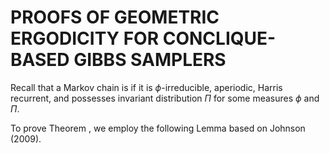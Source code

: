 # PROOFS OF GEOMETRIC ERGODICITY FOR CONCLIQUE-BASED GIBBS SAMPLERS {#appendix-ergodicity}

\begin{lemma}
\label{lemma:invariant}
Assuming that the full conditionals for the MRF model specify a valid joint distribution, all three conclique-based Gibbs samplers (CGS, RQGS, and RSGS) yield the joint distribution $\Pi(\cdot)$ of $(Y(\boldsymbol s_1), \dots, Y(\boldsymbol s_n))$ as the invariant distribution.
\end{lemma}

\begin{proof}
Let $\boldsymbol y = (\boldsymbol y_1, \dots, \boldsymbol y_Q)$ and  $\boldsymbol x = (\boldsymbol x_1, \dots, \boldsymbol x_Q)$ with $\boldsymbol x_i, \boldsymbol y_i$ denoting potential values for the variables in conclique $i=1, \dots, Q$, with $\boldsymbol x_i, \boldsymbol y_i \in \mathbb{R}^{n_i}$ for integers $l_1, \dots, l_Q$. Let $l(j) = \sum_{i = j}^Q l_i$. Let $\pi(\boldsymbol x)$ denote the joint density of $\Pi(\cdot)$ with respect to a dominating measure $\mu$. Then, the one-step transition kernel in the Gibbs sampler has a density $k_{\sigma}(\boldsymbol y, \boldsymbol x), \sigma \in \{\text{CGS, RQGS, RSGS}\}$ as specified in Table \ref{tab:densities} with respect to the dominating measure. Pick or fix $\boldsymbol x \in \mathcal{X} \subset \mathbb{R}^n$ in the joint support of $\pi(\cdot)$ (i.e. $\pi(\boldsymbol x) > 0$). Let $S$ be a nonempty subset of $\{1, 2, \cdots, Q\}$ and, for $\boldsymbol x = (\boldsymbol x_1, \dots, \boldsymbol x_Q)$ as above, let $\boldsymbol x_S = \{\boldsymbol x_i: 1 \le i \le Q, i \in S\}$ and $\boldsymbol x_{-S} = \{\boldsymbol x_i: 1 \le i \le Q, i \not\in S\}$. For $i = 1, \dots Q$, write $\pi(\boldsymbol x_i|\cdot)$ to denote the conditional density for conclique $i$ values given values $(\cdot)$ of the other conclique observations and write $\pi(\boldsymbol x_S)$ to denote the marginal density f observations belonging to a conclique indexed by $S \subset \{1, \dots, Q\}$.

Then, for the CGS strategy, recall the transition density $k_{CGS}(\boldsymbol y, \boldsymbol x) = \prod_{i = 1}^Q\pi(\boldsymbol x_i|\boldsymbol x_{(1, \dots, i-1)}, \boldsymbol y_{-(1, \dots, i)})$  (where for $i = 1$, we have $\pi(\boldsymbol x_1|\boldsymbol y_{-1})$ notationally as well as $\pi(\boldsymbol x_Q|\boldsymbol x_{(1, \dots, Q-1)} = \pi(\boldsymbol x_q|\boldsymbol x_{-Q})$ for $i = Q$). We have

\begin{align*}
\int&\pi(\boldsymbol y) k_{CGS}(\boldsymbol y, \boldsymbol x) d\mu(\boldsymbol y)\\ 
&= \int\limits_{\mathbb{R}^{l(1)}} \pi(\boldsymbol y) \pi(\boldsymbol x_1|\boldsymbol y_{-1})\pi(\boldsymbol x_2 | \boldsymbol x_1, \boldsymbol y_{-(1,2)}) \cdots \pi(\boldsymbol x_Q|\boldsymbol x_{-Q})d\mu(\boldsymbol y) \\
&=  \pi(\boldsymbol x_Q|\boldsymbol x_{-Q})\int\limits_{\mathbb{R}^{l(1)}} \pi(\boldsymbol y) \pi(\boldsymbol x_1|\boldsymbol y_{-1})\pi(\boldsymbol x_2 | \boldsymbol x_1, \boldsymbol y_{-(1,2)}) \cdots \pi(\boldsymbol x_{Q-1}|\boldsymbol x_{-(Q-1, Q)}, \boldsymbol y_Q)d\mu(\boldsymbol y) \\
&=  \pi(\boldsymbol x_Q|\boldsymbol x_{-Q})\int\limits_{\mathbb{R}^{l(2)}} \pi(\boldsymbol y_{-1}) \pi(\boldsymbol x_1|\boldsymbol y_{-1})\pi(\boldsymbol x_2 | \boldsymbol x_1, \boldsymbol y_{-(1,2)}) \cdots \pi(\boldsymbol x_{Q-1}|\boldsymbol x_{-(Q-1, Q)}, \boldsymbol y_Q)d\mu(\boldsymbol y_{-1})\\
&=  \pi(\boldsymbol x_Q|\boldsymbol x_{-Q})\int\limits_{\mathbb{R}^{l(2)}} \pi(\boldsymbol y_{-1}, \boldsymbol x_1) \pi(\boldsymbol x_2 | \boldsymbol x_1, \boldsymbol y_{-(1,2)}) \cdots \pi(\boldsymbol x_{Q-1}|\boldsymbol x_{-(Q-1, Q)}, \boldsymbol y_Q)d\mu(\boldsymbol y_{-1}) \\
&=  \pi(\boldsymbol x_Q|\boldsymbol x_{-Q})\int\limits_{\mathbb{R}^{l(3)}} \pi(\boldsymbol y_{-(1,2)}, \boldsymbol x_1) \pi(\boldsymbol x_2 | \boldsymbol x_1, \boldsymbol y_{-(1,2)}) \cdots \pi(\boldsymbol x_{Q-1}|\boldsymbol x_{-(Q-1, Q)}, \boldsymbol y_Q)d\mu(\boldsymbol y_{-(1,2)})\\
& \quad \vdots \\
&= \pi(\boldsymbol x_Q|\boldsymbol x_{-Q}) \int\limits_{\mathbb{R}^{l(Q)}} \pi(\boldsymbol y_Q, \boldsymbol x_{-Q}) d\mu(\boldsymbol y_Q) \\
&= \pi(\boldsymbol x_Q|\boldsymbol x_{-Q})\pi(\boldsymbol x_{-Q}) \\
&= \pi(\boldsymbol x),
\end{align*}
establishing the result. Note that we technically assumed $\mathbb{R}^n = \mathcal{X}$, (i.e. $\pi(\boldsymbol y) > 0$ for $\boldsymbol y \in \mathbb{R}^n$) above for simplicity, but without loss of generality (as the same follows by partitioning $\mathbb{R}^n = \mathcal{X}\cup\mathbb{R}^n\setminus\mathcal{X}$ if necessary and partitioning $\mathbb{R}^{l(j)}$ along $\{\boldsymbol x_{-(1, \dots, j-1)}:\pi(\boldsymbol x_{-(1, \dots, j-1)}) > 0\}$ for $j = 1, \dots, Q$ generally). 

Likewise, for the RQGS strategy, it holds that
\begin{align*}
&\int\pi(\boldsymbol y) k_{RQGS}(\boldsymbol y, \boldsymbol x) d\mu(\boldsymbol y)\\ 
&= \int\limits_{\mathbb{R}^{l(1)}} \pi(\boldsymbol y) \sum\limits_{i = 1}^{Q!} q_i \pi(\boldsymbol x_{i(1)}|\boldsymbol y_{-i(1)})\pi(\boldsymbol x_{i(2)} | \boldsymbol x_{i(1)}, \boldsymbol y_{-(i(1), i(2))}) \cdots \pi(\boldsymbol x_{i(Q)}|\boldsymbol x_{-i(Q)})d\mu(\boldsymbol y) \\
&= \sum\limits_{i = 1}^{Q!} q_i \pi(\boldsymbol x_{i(Q)}|\boldsymbol x_{-i(Q)}) \int\limits_{\mathbb{R}^{l(1)}} \pi(\boldsymbol y) \pi(\boldsymbol x_{i(1)}|\boldsymbol y_{-i(1)})\pi(\boldsymbol x_{i(2)} | \boldsymbol x_{i(1)}, \boldsymbol y_{-(i(1), i(2))}) \cdots \pi(\boldsymbol x_{i(Q-1)}|\boldsymbol x_{-(i(Q-1), i(Q))}, \boldsymbol y_{i(Q)})d\mu(\boldsymbol y) \\
&= \sum\limits_{i = 1}^{Q!} q_i \pi(\boldsymbol x_{i(Q)}|\boldsymbol x_{-i(Q)}) \int\limits_{\mathbb{R}^{l(2)}} \pi(\boldsymbol y_{-i(1)}) \pi(\boldsymbol x_{i(1)}|\boldsymbol y_{-i(1)})\pi(\boldsymbol x_{i(2)} | \boldsymbol x_{i(1)}, \boldsymbol y_{-(i(1), i(2))}) \cdots \pi(\boldsymbol x_{i(Q-1)}|\boldsymbol x_{-(i(Q-1), i(Q))}, \boldsymbol y_{i(Q)})d\mu(\boldsymbol y_{-i(1)}) \\
& \quad \vdots \\
&= \sum\limits_{i = 1}^{Q!} q_i \pi(\boldsymbol x_{i(Q)}|\boldsymbol x_{-i(Q)})\int\limits_{\mathbb{R}^{l_{i(Q)}}} \pi(\boldsymbol y_{i(Q)}, \boldsymbol x_{-i(Q)}) d\mu(\boldsymbol y_{i(Q)}) \\
&= \sum\limits_{i = 1}^{Q!} q_i \pi(\boldsymbol x_{i(Q)}|\boldsymbol x_{-i(Q)})\pi( \boldsymbol x_{-i(Q)})\\
&= \pi(\boldsymbol x)\sum\limits_{i = 1}^{Q!}q_i \\
&= \pi(\boldsymbol x),
\end{align*}

while for the RSGS strategy, by marginalizing over $\boldsymbol y_i$ for each $i = 1, \dots, Q$,
\begin{align*}
\int\pi(\boldsymbol y) k_{RQGS}(\boldsymbol y, \boldsymbol x) d\mu(\boldsymbol y) 
&= \int\limits_{\mathbb{R}^{l(1)}} \pi(\boldsymbol y)  \sum\limits_{i = 1}^Q p_i \pi(\boldsymbol x_i|\boldsymbol y_{-i}) \mathbb{I}(\boldsymbol x_{-i} = \boldsymbol y_{-i})d\mu(\boldsymbol y) \\
&=  \sum\limits_{i = 1}^Q p_i \int\limits_{\mathbb{R}^{l(1)}} \pi(\boldsymbol y) \pi(\boldsymbol x_i|\boldsymbol y_{-i}) \mathbb{I}(\boldsymbol x_{-i} = \boldsymbol y_{-i})d\mu(\boldsymbol y) \\
&=  \sum\limits_{i = 1}^Q p_i \int\limits_{\mathbb{R}^{l(1) - l_i}} \pi(\boldsymbol y_{-i}) \pi(\boldsymbol x_i|\boldsymbol y_{-i}) \mathbb{I}(\boldsymbol x_{-i} = \boldsymbol y_{-i})d\mu(\boldsymbol y_{-i}) \\
&=  \sum\limits_{i = 1}^Q p_i \int\limits_{\mathcal{X}^{l(1) - l_i}} \pi(\boldsymbol x_i, \boldsymbol y_{-i}) \mathbb{I}(\boldsymbol x_{-i} = \boldsymbol y_{-i})d\mu(\boldsymbol y_{-i})\\
&=  \sum\limits_{i = 1}^Q p_i \pi(\boldsymbol x_i, \boldsymbol x_{-i}) \\
&= \pi(\boldsymbol x)
\end{align*}

Thus all three sampling strategies yield the joint density, $\pi(\cdot)$ as their invariant distribution.
\end{proof}


Recall that a Markov chain is \emph{Harris ergodic} if it is $\phi$-irreducible, aperiodic, Harris recurrent, and possesses invariant distribution $\Pi$ for some measures $\phi$ and $\Pi$.

To prove Theorem \ref{thm:gibbs_harris}, we employ the following Lemma based on Johnson (2009).

\begin{lemma}[Johnson, 2009] 
\label{lemma:harris}
Let $P$ denote the one-step transition kernel of a $d$-component Gibbs sampler. Assume $P(\boldsymbol x, \cdot)$ is absolutely continuous with respect to invariant distribution $\pi$. Also, for CGS and RQGS, suppose $P(\boldsymbol x, A) > 0$ for any $x \in \mathcal{X}$ and $A \in \mathcal{F}$ for which $\Pi(A) > 0$. On the other hand, suppose the $d$-step RSGS transition kernel $P^d(\boldsymbol x, A) > 0$. Then the Gibbs sampler is Harris ergodic. The $m$-step transition kernel $P^{(m)}(x, \cdot)$ converges to $\Pi(\cdot)$ in total variation, i.e. as $m \rightarrow \infty$,
$$
\sup\limits_{A \in \mathcal{B}}|P^{(m)}(\boldsymbol x, A) - \Pi(A)|\downarrow 0 \text{ as } m \rightarrow \infty.
$$
\end{lemma}


\begin{proof}[\bf Proof of Theorem \ref{thm:gibbs_harris}]
By Lemma \ref{lemma:invariant}, it suffices to show that the three Gibbs samplers (CGS, RQGS, and RSGS) are Harris ergodic by applying Lemma \ref{lemma:harris}.

Note that all three transition densities, $k_{CGS}(\cdot, \cdot)$, $k_{RQGS}(\cdot, \cdot)$, and $k_{RSGS}(\cdot, \cdot)$ are positive on the support $\mathcal{X} \subset \mathbb{R}^n$ of $\pi(\cdot)$ by Condition \ref{condition:conc-pos}. 

Let $A \in \mathcal{F}$ (where $\mathcal{F}$ is the $\sigma$-algebra associated with $\mathcal{X}$) be such that $\Pi(A) = 0$. Then, by definition $\Pi(A) = \int_A\pi(\boldsymbol x) d\mu(\boldsymbol x) = 0$ where $\mu$ is the dominating measure on $\mathcal{X}$. Now, since the invariant distribution $\pi$ is positive on $A \subset \mathcal{X}$, this implies $\mu(A) = 0$. Therefore $P_{\sigma}(\boldsymbol x, A) = \int_A k_{\sigma}(\boldsymbol y, \boldsymbol x) d\mu(\boldsymbol y) = 0$ where $\sigma \in \{\text{CGS, RQGS, RSGS}\}$. Thus, $P(\boldsymbol x, \cdot)$ is absolutely continuous with respect to invariant distribution $\Pi$ for each of the sampling strategies.

Now, let $A \subset \mathcal{F}$ (i.e. $A \subset \mathcal{X}$) be such that $\Pi(A) > 0$. Then $\Pi(A) = \int_A\pi(\boldsymbol x) d\mu(\boldsymbol x) > 0$, implying $\mu(A) > 0$ must hold by the positivity of $\pi(\cdot)$ on $A$. Since $k_{CGS}(\cdot, \cdot)$, and $k_{RQGS}(\cdot, \cdot)$ are positive on $\mathcal{X}$, this implies $P_{CGS}(\boldsymbol x, A) > 0$ and $P_{RQGS}(\boldsymbol x, A) > 0$ hold for any $\boldsymbol x \in \mathcal{X}$. Finally, for $d = Q$, the $d$-step transition kernel for RSGS is defined as follows: 
\begin{align*}
P^Q_{RSGS}(\boldsymbol x, A) &= P(\boldsymbol X^{(i + Q)} \in A | \boldsymbol X^{(i)} = \boldsymbol x) \\
&= \int\limits_A  k_{RSGS}^Q(\boldsymbol x, \boldsymbol y) d\mu(\boldsymbol y), A \in \mathcal{F},
\end{align*}
where
$$
k_{RSGS}^Q(\boldsymbol x, \boldsymbol y) = \int\limits_{\mathcal{X}^{l(1)}} k_{RSGS}(\boldsymbol x, \boldsymbol z)k_{RSGS}^{(Q-1)}(\boldsymbol z, \boldsymbol y) d\mu(\boldsymbol z)
$$

We will proceed by induction to show $P^k_{RSGS}(\boldsymbol x, A) > 0$ holds for any $A \in \mathcal{F}$ ($A \subset \mathcal{X}$), $\boldsymbol x \in \mathcal{X}$, and $k \ge 1$. For $Q = 1$, pick and fix $A \in \mathcal{F}$, $\boldsymbol x \in \mathcal{X}$. Then for $k = 1$, it holds that
\begin{align*}
P^1_{RSGS}(\boldsymbol x, A) = P(\boldsymbol X^{(i + 1)} \in A | \boldsymbol X^{(i)} = \boldsymbol x) =\int\limits_A  k_{RSGS}(\boldsymbol x, \boldsymbol y) d\mu(\boldsymbol y) > 0
\end{align*}
due to the fact that $k_{RSGS}(\cdot, \cdot)$ is positive on $\mathcal{X}$. Now assume $P^{k-1}_{RSGS}(\boldsymbol x, A) > 0$ holds for some integer $k - 1$ and any $A \in \mathcal{F}$ and $\boldsymbol x \in \mathcal{X}$. Then by the Fubini-Tonelli Theorem and the definition of $k^k_{RSGS}(\boldsymbol x, \boldsymbol y)$ in terms of $k^{k-1}_{RSGS}(\boldsymbol x, \boldsymbol y)$, we have
\begin{align*}
P^k_{RSGS}(\boldsymbol x, A) &=\int\limits_A  k_{RSGS}^k(\boldsymbol x, \boldsymbol y) d\mu(\boldsymbol y) \\
&=\int\limits_A \int\limits_{\mathcal{X}} k_{RSGS}(\boldsymbol x, \boldsymbol z)k_{RSGS}^{(k-1)}(\boldsymbol z, \boldsymbol y) d\mu(\boldsymbol z)d\mu(\boldsymbol y) \\
&= \int\limits_{\mathcal{X}} k_{RSGS}(\boldsymbol x, \boldsymbol z)\int\limits_A k_{RSGS}^{(k-1)}(\boldsymbol z, \boldsymbol y) d\mu(\boldsymbol y) d\mu(\boldsymbol z)\\
&= \int\limits_{\mathcal{X}} k_{RSGS}(\boldsymbol x, \boldsymbol z) P^{k-1}_{RSGS}(\boldsymbol z, A)d\mu(\boldsymbol z) > 0.
\end{align*}
Again, due to the fact that $k_{RSGS}(\cdot, \cdot)$ is positive on $\mathcal{X}$, as well as the induction assumption that $P^{k-1}_{RSGS}(\boldsymbol x, A) > 0$ for some integer any $A \in \mathcal{F}$, $\boldsymbol x \in \mathcal{X}$.

Thus, by Lemma \ref{lemma:harris} all three Gibbs sampling strategies are Harris ergodic.
\end{proof}

\begin{proof}[\bf Proof of Theorem \ref{thm:2}]
Recall that a Markov chain on a space $\mathcal{X}$ is \emph{geometrically ergodic} if there exists some function $G: \mathcal{X} \rightarrow \mathbb{R}$ and some constant $t \in (0,1)$ that satisfy
$$
\Vert P^n(\boldsymbol x, \cdot) - \pi(\cdot) \Vert \le G(\boldsymbol x)t^n \quad \text{ for any } \boldsymbol x \in \mathcal{X}.
$$
We shall use the following Lemma \ref{lemma:geometric} to establish Theorem \ref{thm:2}.

\begin{lemma}[Johnson and Burbank, 2015]
\label{lemma:geometric}
Suppose a 2 component Gibbs sampler is Harris ergodic and for all $(y_{1}, y_{2}), (y_{1n}, y_{2n}) \in Y_1\times Y_2$ such that $(y_{1n}, y_{2n}) \rightarrow (y_1, y_2)$, 
$$
\pi\left(y_2|\liminf\limits_{n \rightarrow \infty} y_{1n} \right) \le \liminf\limits_{n \rightarrow \infty} \pi(y_2|y_{1n}) \text{ and }
\pi\left(y_1|\liminf\limits_{n \rightarrow \infty} y_{2n} \right) \le \liminf\limits_{n \rightarrow \infty} \pi(y_1|y_{2n})
$$
holds, where $\pi(\cdot|\cdot)$ denotes the conditional densities for each of the two components of the sampler. Also suppose that there exist functions $f: Y_1 \rightarrow [1, \infty)$ and $g: Y_2 \rightarrow [1, \infty)$ and constants $j,k,u,v > 0$ such that $ju < 1$ and 
\begin{align}
E[f(Y_1)|y_2] \le jg(y_2) + k \text{ and } E[g(Y_2)|y_1] \le uf(y_1) + v. \label{thm:geometric_eqn1}
\end{align}
If $C_d \equiv \{y_2: g(y_2) \le d\}$ is compact for all $d > 0$, then the two component Gibbs sampler is geometrically ergodic.
\end{lemma}

Under the assumptions, Theorem \ref{thm:gibbs_harris} yields that all three Gibbs samplers are Harris ergodic with stationary distribution given by the full joint. We next apply Lemma \ref{lemma:geometric} noting that we are assuming that $Q = 2$ concliques are available under the four-nearest neighborhood structure for the MRF model with lattice data. That is, in the notation of Lemma \ref{lemma:geometric}, we have a two component Gibbs sampler for $(Y_1, Y_2)$ with components $Y_1 =\{Y(\boldsymbol s_i):\boldsymbol s_i \in \mathcal{C}_1\}$ and $Y_2 =\{Y(\boldsymbol s_i):\boldsymbol s_i \in \mathcal{C}_2\}$ defined by dividing observations $(Y(\boldsymbol s_1), \dots, Y(\boldsymbol s_n)$ into $Q = 2$ concliques. By Theorem \ref{thm:2} assumptions, the full conditionals $f_i(y(\boldsymbol s_i)|\boldsymbol y(\mathcal{N}_i))$ from (\ref{eqn:1}) are continuous in $\boldsymbol y(\mathcal{N}_i)$. Suppose the locations in conclique 1 may be written as $s_{i_1}, \dots, s_{i_\ell}$ for $\{i_1, \dots, i_\ell\} \subset \{1, \dots, n\}$ and $1 \le \ell \le n$. Then the transition density $\pi(y_1|y_2)$ of $Y_1$ (conclique 1 values) given $Y_2$ (conclique 2 values) may be written as $\pi(y_1|y_2) = \prod\limits_{j = 1}^\ell f_{i_j}(y(\boldsymbol s_{i_j})|\boldsymbol y(\mathcal{N}_{i_j}))$ where by the Markov property, $f_{i_j}(y(\boldsymbol s_{i_j})|Y_2) = f_{i_j}(y(\boldsymbol s_{i_j})|\boldsymbol y(\mathcal{N}_{i_j}))$ holds as $\boldsymbol y(\mathcal{N}_{i_j}) \subset Y_2$ for $j = 1, \dots, \ell$. Since each full conditional density $f_{i_j}(y(\boldsymbol s_{i_j})|\boldsymbol y(\mathcal{N}_{i_j})) = f_{i_j}(y(\boldsymbol s_{i_j})|Y_2)$ is continuous in $y_2$, the transition density $\pi(y_1|y_2)$ is continuous in $y_2$ so that if $(y_{1n}, y_{2n}) \rightarrow (y_1, y_2)$, then $\pi\left(y_1|\liminf\limits_{n \rightarrow \infty} y_{2n} \right) = \pi(y_1|y_2) = \liminf\limits_{n \rightarrow \infty} \pi(y_1|y_{2n})$ holds. The same argument holds upon switching the conditioning roles of $Y_1$ and $Y_2$ (conclique 1 and conclique 2). Thus, by Lemma \ref{lemma:geometric}, Theorem \ref{thm:2} will follow by establishing (\ref{thm:geometric_eqn1}) holds with observations $Y_1$ and $Y_2$ from conclique 1 and 2, respectively.

To this end, define $f(\boldsymbol y_1) = 1$ and $g(\boldsymbol y_2) = 1$ for $y_1 \in \mathcal{X}_1$ and $y_2 \in \mathcal{X}_2$ where $\mathcal{X}_i$ is the support of observations in $\mathcal{C}_i$ for $ = 1,2$. Without loss of generality, suppose $\mathcal{X}_2$ is compact under Theorem 2 assumptions. Then it holds that
$$
E(f(\boldsymbol Y_1)|\boldsymbol y_2) = 1  \le j + 1 = jg(\boldsymbol y_2) + k \quad \text{and} \quad E(g(\boldsymbol Y_2)|\boldsymbol y_1) = 1  \le u + 1 = uf(\boldsymbol y_1) + v.
$$

for any constants $j,u > 0$ such that $ju < 1$ with $k = 1$ and $v = 1$. This verifies (\ref{thm:geometric_eqn1}). Finally, let $d > 0$. Then $C_d = \{\boldsymbol y_2 \in \mathcal{X}_2 : g(\boldsymbol y_2) \le d\} \subset  \mathcal{X}_2$, where the latter set is compact. Thus, $C_d$ is compact and Lemma \ref{lemma:geometric} holds for any two component conclique based Gibbs sampler among CGS, RQGS, and RSGS. Therefore, CGS, RQGS, and RSGS samplers are geometrically ergodic.
\end{proof}

\begin{proof}[\bf Proof of Theorem \ref{thm:cases}]
~\\
\emph{Gaussian: } \\
Let $Y(\boldsymbol s_i)$ be conditionally Gaussian distributed given $\boldsymbol Y(\mathcal{N}_i)$ using a four-nearest neighbor structure and having expected values $\{\mu(\boldsymbol s_i): i = 1, \dots, n\}$ and constant conditional variance $\tau^2$ where 
$$
\mu(\boldsymbol s_i) = \alpha + \eta\sum\limits_{s_j \in \mathcal{N}_i}\{y(s_j) - \alpha\}.
$$
Then, this model is of the form specified in (\ref{eqn:exp_fam}) with
$$
A_{1i}(\boldsymbol y(\mathcal{N}_i)) = \frac{1}{2\tau^2}\mu(\boldsymbol s_i), \qquad T_1(y(\boldsymbol s_i)) = y(\boldsymbol s_i), \qquad B_i(\boldsymbol y(\mathcal{N}_i)) = -2\tau^2 A_{1i}(\boldsymbol y(\mathcal{N}_i))^2
$$

This model specifies a valid joint distribution for $|\eta| < 0.25$ (Cressie 1993) and from Theorem \ref{thm:gibbs_harris} we have that the conclique-based Gibbs strategies yield a Harris ergodic sampler for this model (as there are 2 concliques). Since the support for $Y(\boldsymbol s_i) | \boldsymbol Y(\mathcal{N}_i)$ is not compact, we cannot use Theorem \ref{thm:2} to show geometric ergodicity. However by the proof of Theorem \ref{thm:2}, it suffices to establish (\ref{thm:geometric_eqn1}) and the compactness of $C_d = \{y_2 \in g(y_2) \le d\}$ for $d >0$ where, as in the proof of Theorem \ref{thm:2}, $Y_1 \in \mathcal{X}_1$ and $Y_2 \in \mathcal{X}_2$ denote the observations in conclique $\mathcal{C}_1$ and $\mathcal{C}_2$, respectively, and $f(\cdot)$ and $g(\cdot)$ denote functions of $Y_1$ and $Y_2$ in (\ref{thm:geometric_eqn1}). Here $\mathcal{X}_i = \mathbb{R}^{m_i}$ holds where $m_i$ denotes the number of observations (locations) in $\mathcal{C}_i, i = 1, 2$.

Define 
$$
f(\boldsymbol y_1) = \langle \boldsymbol y_1 - a, \boldsymbol y_1 - a \rangle + 1, y_1 \in \mathbb{R}^{m_1} \quad \text{and} \quad g(\boldsymbol y_2) = \langle \boldsymbol y_2 - b, \boldsymbol y_2 - b \rangle + 1, y_2 \in \mathbb{R}^{m_2} \\
$$
where $\langle \cdot, \cdot \rangle$ denotes the vector dot product and 
$$
a = \frac{1}{4}\frac{(1 + 4\eta) \alpha \eta}{(1 + 4\eta)\alpha - \eta^2} 
\quad \text{and} \quad 
b = \frac{1}{4}\frac{(1 + 4\eta)\alpha \eta}{(1 + 4\eta)\alpha - \eta^2}.
$$

Now, let $c$ denote a generic constant that does not depend on $\boldsymbol y_2$ and define $\boldsymbol \mu_1 = \text{E}(Y_1|Y_2)$ as a vector of conditional means under the Gaussian model corresponding to the locations in $\mathcal{C}_1$. In what follows, without loss of generality, we assume the $m_1$ locations in conclique $\mathcal{C}_1$ are $\mathcal{C}_1 = \{s_1, \dots, s_{m_1}\}$ for simplicity. Then for $\boldsymbol y_2 \in \mathbb{R}^{m_2}$, we have
\begin{align*}
E(f(\boldsymbol Y_1)|\boldsymbol y_2) &= E(\langle \boldsymbol Y_1 - a, \boldsymbol Y_1 - a \rangle + 1|\boldsymbol y_2) \\
&= E(\langle \boldsymbol Y_1, \boldsymbol Y_1 \rangle - 2\langle \boldsymbol Y_1, a \rangle + m_1a^2 + 1 |\boldsymbol y_2) \\
&= \langle \boldsymbol \mu_1, \boldsymbol \mu_1 \rangle + m_1\tau^2 - 2\langle \boldsymbol \mu_1, a \rangle + m_1 a^2 + 1 \\
&= \sum\limits_{i = 1}^{m_1}\left(\alpha + \eta\sum\limits_{s_j \in \mathcal{N}_i}(y(s_j) - \alpha)\right)^2 + m_1\tau^2 - 2a \sum\limits_{i = 1}^{m_1}\left(\alpha + \eta\sum\limits_{s_j \in \mathcal{N}_i}(y(s_j) - \alpha)\right) + m_1a^2 + 1 \\
&= m_1((1 + 4\eta)^2\alpha^2 + a^2 + \tau^2) + 2(1 + 4\eta)\alpha(\eta - a)4\sum\limits_{i = 1}^{m_2} y_{2i} + \eta^2\sum\limits_{i = 1}^{m_1}\left(\sum\limits_{s_j \in \mathcal{N}_i} y(s_j)\right)^2 \\
&\le m_1((1 + 4\eta)^2\alpha^2 + a^2 + \tau^2) + 2(1 + 4\eta)\alpha(\eta - a)4\sum\limits_{i = 1}^{m_2} y_{2i} + 4\eta^2\sum\limits_{i = 1}^{m_1}\sum\limits_{j = 1}^4 y(s_{ij})^2\\
&\le m_1((1 + 4\eta)^2\alpha^2 + a^2 + \tau^2) + 2(1 + 4\eta)\alpha(\eta - a)4\sum\limits_{i = 1}^{m_2} y_{2i} + 16\eta^2\sum\limits_{i = 1}^{m_2} y_{2i}^2\\
&= j \sum\limits_{i = 1}^{m_2} y_{2i}^2 + 2j\frac{(1 + 4\eta)\alpha(\eta - a)}{4\eta^2}\sum\limits_{i = 1}^{m_2} y_{2i} + c \\
&= j \sum\limits_{i = 1}^{m_2} y_{2i}^2 - 2j b\sum\limits_{i = 1}^{m_2} y_{2i} + c \\
&= jg(\boldsymbol y_2) + k. 
\end{align*}
for some $k > 0$, where the inequality above follows from Jensen's inequality and $j = 16\eta^2$ above. Similarly, 
\begin{align*}
E(g(\boldsymbol Y_2)|\boldsymbol y_1) 
&\le uf(\boldsymbol y_1) + v
\end{align*}
holds with $u = 12\eta^2$ and some $v > 0$. Thus, (\ref{thm:geometric_eqn1}) of Lemma \ref{lemma:geometric} is satisfied where $ju = 16^2\eta^4 < 1$ by the model assumption of $|\eta| < 0.25$. 

Now let $d > 0$ and note that

\begin{align*}
C_d &= \{\boldsymbol y_2 \in \mathbb{R}^{m_2} : g(\boldsymbol y_2) \le d\} = \{\langle \boldsymbol y_2 - b, \boldsymbol y_2 - b \rangle + 1 \le d\} =\{\Vert\boldsymbol y_2 - b\Vert^2  \le d - 1\}
\end{align*}

is compact because $C_d$ is empty for $0 < d < 1$ and a closed ball of radius $d-1$ when $d \ge 1$. Thus, Lemma \ref{lemma:geometric} applies and the CGS, RQGS, and RSGS samplers are geometrically ergodic for the Gaussian case.

\emph{(Centered) Inverse Gaussian: } \\
Let $Y(\boldsymbol s_i)$ be conditionally Inverse Gaussian (IG) distributed given $\boldsymbol Y(\mathcal{N}_i)$ using a four-nearest neighbor structure with a density 
\begin{align*}
f_i(y(\boldsymbol s_i) | \boldsymbol y(\mathcal{N}_1), \mu, \lambda, \eta_1, \eta_2) &= \exp \left\{\frac{A_{1i}(\boldsymbol y(\mathcal{N}_i))}{2} y_i - \frac{A_{2i}(\boldsymbol y(\mathcal{N}_i))}{2} \frac{1}{y_i} -B_i(\boldsymbol y(\mathcal{N}_i)) + C(y(\boldsymbol s_i)) \right\}
\end{align*}
where 
$$
A_{1i}(\boldsymbol y(\mathcal{N}_i)) = \alpha_1 + \eta_1 \sum\limits_{\boldsymbol s_j}\left(\frac{1}{y(\boldsymbol s_j)} - \frac{1}{\mu} - \frac{1}{\lambda}\right) 
\quad \text{and} \quad 
A_{2i}(\boldsymbol y(\mathcal{N}_i)) = \alpha_2 + \eta_2 \sum\limits_{\boldsymbol s_j}\left(y(\boldsymbol s_j) - \mu \right),
$$
for $\mu, \lambda > 0, \eta_1, \eta_2 \ge 0$,  and $\alpha_1  = \lambda/\mu^2 >0,  \alpha_2 = \lambda > 0$. 

For this model, the conditional mean of $Y_i$ is $\sqrt{A_{2i}(\boldsymbol y(\mathcal{N}_i))/A_{1i}(\boldsymbol y(\mathcal{N}_i))}$ and the conditional mean of $1/Y_i$ is $\sqrt{A_{1i}(\boldsymbol y(\mathcal{N}_i))/A_{2i}(\boldsymbol y(\mathcal{N}_i))} + 1/A_{2i}(\boldsymbol y(\mathcal{N}_i))$. In order for this model to be valid (i.e. $A_{1i}(\boldsymbol y(\mathcal{N}_i)), A_{2i}(\boldsymbol y(\mathcal{N}_i)) \ge 0$), we need $\lambda, \mu > 0$ with $\eta_1, \eta_2 \ge 0$, or equivalently
\begin{align*}
\alpha_1 - 4\eta_1\left(\frac{1}{\mu} + \frac{1}{\lambda}\right) > 0 \qquad &\text{ and } \qquad \alpha_2 - 4\eta_2  \mu > 0, \\
\text{or} \quad 0 \le \eta_1 \le \frac{\lambda^2}{4\mu(\lambda + \mu)} \qquad &\text{ and } \qquad 0 \le \eta_2 \le \frac{\lambda}{4\mu}.
\end{align*}
in the four-nearest neighborhood structure.

For technical reasons related to geometric ergodicity, we extend and close the IG model support from $(0, \infty)$ to $[0, \infty)$ without changing the joint distribution of $(Y(\boldsymbol s_1), \dots, Y(\boldsymbol s_n))$. To accomplish this, 
\begin{enumerate}
\item We declare the conditional distribution for $Y(\boldsymbol s_i) | \{Y(\boldsymbol s_j): \boldsymbol s_j \in \mathcal{N}_i \}$ to be $IG(1,1)$ if any conditioning variables are zero among $\{Y(\boldsymbol s_j): \boldsymbol s_j \in \mathcal{N}_i \}$, and
\item extend the density of any IG distribution to be $\infty$ when the argument is zero, i.e. $f_i(y|\cdot) = \infty$ at $y = 0$.
\end{enumerate}

Let $m_i$ be the number of locations in $\mathcal{C}_i$ for $i = 1,2$. Now, we can write
\begin{align*}
A_{1i}(\boldsymbol y(\mathcal{N}_i)) = \tilde{\alpha}_1 + \eta_1 \sum\limits_{\boldsymbol s_j \in \mathcal{N}_i} \frac{1}{y(\boldsymbol s_j)}, &\qquad \tilde{\alpha}_1 = \alpha_1 - 4\eta_1\left(\frac{1}{\mu} + \frac{1}{\lambda}\right) > 0, \\
A_{2i}(\boldsymbol y(\mathcal{N}_i)) = \tilde{\alpha}_2 + \eta_2 \sum\limits_{\boldsymbol s_j \in \mathcal{N}_i} y(\boldsymbol s_j), &\qquad \tilde{\alpha}_2 = \alpha_2 - 4\eta_2\mu > 0,
\end{align*}
assuming that none of $y(\boldsymbol s_j), \boldsymbol s_j \in \mathcal{N}_i$ are zero.

By the structure of the IG conditional densities, it suffices to establish geometric ergodicity of the CGS, RSGS, and RQGS samplers by verifying (\ref{thm:geometric_eqn1}) in an application of Lemma \ref{lemma:geometric} with $Y_1 = \{Y(\boldsymbol s_i): \boldsymbol s_i \in \mathcal C_1\} \equiv (Y_{11}, \dots, Y_{1m_1})$ and $Y_2 = \{Y(\boldsymbol s_i): \boldsymbol s_i \in \mathcal C_2\} \equiv (Y_{12}, \dots, Y_{1m_2})$.

Now define 
$$
f(\boldsymbol y_1) = \sum\limits_{i=1}^{m_1}\boldsymbol y_{1i} + 1, \boldsymbol y_1 \in [0, \infty)^{m_1} \quad \text{and} \quad g(\boldsymbol y_2) = \sum\limits_{i=1}^{m_2}\boldsymbol y_{2i} + 1, \boldsymbol y_2 \in [0, \infty)^{m_2}.
$$

In the following, write $Y(\boldsymbol s_i) = Y_i, i = 1, \dots, n$ for simplicity. Then for $\boldsymbol y_2 \in [0, \infty)^{m_2}$, letting $\mathbb{I}(\cdot)$ denote the indicator function and defining $\theta_1 = 4(\eta_2/\tilde{\alpha}_1)^{1/2}$, we have
\begin{eqnarray*}
&E(f(\boldsymbol Y_1)|\boldsymbol y_2)&= \sum\limits_{\{1 \le i \le m_1:\text{some } Y_j = 0 for \boldsymbol s_j \in \mathcal{N}_1\}} E(IG(1,1)) + \sum\limits_{\{1 \le i \le m_1:\text{some } Y_j \not= 0 for \boldsymbol s_j \in \mathcal{N}_1\}}E(Y_{1j}|\boldsymbol y_2) + 1\\
&=&  \sum\limits_{\{1 \le i \le m_1:\text{some } Y_j = 0 for \boldsymbol s_j \in \mathcal{N}_1\}} 1 + \sum\limits_{\{1 \le i \le m_1:\text{some } Y_j \not= 0 for \boldsymbol s_j \in \mathcal{N}_1\}} \sqrt{\frac{A_{2i}(\boldsymbol y(\mathcal{N}_i))}{A_{1i}(\boldsymbol y(\mathcal{N}_i))}} + 1\\
&\le& m_1 + \sum\limits_{\{1 \le i \le m_1:\text{some } Y_j \not= 0 for \boldsymbol s_j \in \mathcal{N}_1\}}\frac{(\tilde{\alpha_2})^{1/2} + \left(\eta_2\sum\limits_{\boldsymbol j \in \mathcal{N}_i}y_j\right)^{1/2}}{(\tilde{\alpha}_1 + \eta_2\sum\limits_{\boldsymbol j \in \mathcal{N}_i}1/y_j)^{1/2}} + 1\\
&\le& m_1 + \sum\limits_{\{1 \le i \le m_1:\text{some } Y_j \not= 0 for \boldsymbol s_j \in \mathcal{N}_1\}}\frac{(\tilde{\alpha_2})^{1/2} + \left(\eta_2\sum\limits_{\boldsymbol j \in \mathcal{N}_i}y_j\right)^{1/2}}{(\tilde{\alpha}_1)^{1/2}} + 1\\
&\le& m_1\left(1 + \left(\frac{\tilde{\alpha}_2}{\tilde{\alpha_1}}\right)^{1/2}\right) + \sum\limits_{i = 1}^{m_1}\left(\frac{\eta_2}{\tilde{\alpha}_1}\right)^{1/2} \left(\sum\limits_{\boldsymbol j \in \mathcal{N}_i}y_j\right)^{1/2} + 1 \\
&\le& m_1\left(1 + \left(\frac{\tilde{\alpha}_2}{\tilde{\alpha_1}}\right)^{1/2}\right) + 1 + \frac{1}{4}\theta_1\sum\limits_{i = 1}^{m_1} \left(\sum\limits_{\boldsymbol j \in \mathcal{N}_i}y_j\right)^{1/2}\left[\mathbb{I}\left(\left(\sum\limits_{\boldsymbol j \in \mathcal{N}_i}y_j\right)^{1/2} \le 2\theta_1\right) + \mathbb{I}\left(\left(\sum\limits_{\boldsymbol j \in \mathcal{N}_i}y_j\right)^{1/2} > 2\theta_1\right)\right] \\
&\le&  m_1\left(1 + \left(\frac{\tilde{\alpha}_2}{\tilde{\alpha_1}}\right)^{1/2} + \frac{1}{2} \theta_1^2\right) + 1 + \frac{1}{4}\frac{1}{2}\sum\limits_{i = 1}^{m_1} \sum\limits_{\boldsymbol j \in \mathcal{N}_i}y_j \\
&\le& c + \frac{1}{2}g(\boldsymbol y_2) \\
&=& jg(\boldsymbol y_2) + k. 
\end{eqnarray*}
for $j = \frac{1}{2}$ and some $k > 0$. Similarly, it holds that
\begin{align*}
E(g(\boldsymbol Y_2)|\boldsymbol y_1) 
&\le uf(\boldsymbol y_1) + v
\end{align*}
for $u = \frac{1}{2}$ and some $v > 0$. Thus, (\ref{thm:geometric_eqn1}) of Lemma \ref{lemma:geometric} is satisfied with $ju = \frac{1}{4} < 1$.

And for $d > 0$, we have

\begin{align*}
C_d &= \{\boldsymbol y_2 \in [0, \infty)^{m_2} : g(\boldsymbol y_2) \le d\} = \left\{\boldsymbol y_2 \in [0, \infty)^{m_2} :\sum\limits_{i = 1}^{m_2} y_{2i} + 1 \le d\right\}
\end{align*}
which is compact as $C_d = \emptyset$ if $0 < d \le 1$ and for $d > 1$, $C_d$ is a closed ball of radius $d - 1$ under the $L_1$ norm. Thus, Lemma \ref{lemma:geometric} holds.  So it follows that the CGS, RQGS, and RSGS are geometrically ergodic for the IG case.

\emph{(Centered) Truncated Gamma: } \\
Let $Y(\boldsymbol s_i)$ be conditionally Gamma distributed (truncated such that $Y(\boldsymbol s_i) \ge 1$), given $\boldsymbol Y(\mathcal{N}_i)$ using a four-nearest neighbor structure where 
\begin{align*}
f_i(y(\boldsymbol s_i) | \boldsymbol \theta) &= \exp \left\{A_{1i}(\boldsymbol y(\mathcal{N}_i)) \log(y_i) - A_{2i}(\boldsymbol y(\mathcal{N}_i)) y_i -B_i(\boldsymbol y(\mathcal{N}_i))) \right\}, \quad y(\boldsymbol s_i) \ge 1,
\end{align*}
where 
$$
A_{1i}(\boldsymbol y(\mathcal{N}_i)) = \alpha_1 + \eta \sum\limits_{\boldsymbol s_j \in \mathcal{N}_i}\log(y(\boldsymbol s_j)) \quad \text{and} \quad A_{2i}(\boldsymbol y(\mathcal{N}_i)) = \alpha_2 \\
$$
for $\eta > 0, \alpha_1 >-1,  \alpha_2 > 0$. That is $Y(\boldsymbol s_i)|\boldsymbol y(\mathcal{N}_i)$ is a gamma with scale and shape parameters $A_{1i}(\boldsymbol y(\mathcal{N}_i)) + 1$ and $1/A_{2i}(\boldsymbol y(\mathcal{N}_i))$.

This model specifies a valid joint distribution, so from Theorem \ref{thm:gibbs_harris} we have that the conclique-based Gibbs strategies yield a Harris ergodic sampler for this model. Again, by the structure of the truncated Gamma conditionals, it suffices to establish geometric ergodicity of the CGS (and RSGS/RQGS) by verifying (\ref{thm:geometric_eqn1}) in an application of Lemma \ref{lemma:geometric} with $Y_1 = \{Y(\boldsymbol s_i): \boldsymbol s_i \in \mathcal C_1\} \equiv (Y_{11}, \dots, Y_{1m_1})$ and $Y_2 = \{Y(\boldsymbol s_i): \boldsymbol s_i \in \mathcal C_2\} \equiv (Y_{12}, \dots, Y_{1m_2})$ where $m_k$ denotes the number of observations/locations in conclique $\mathcal{C}_k, k = 1,2$.

Define functions of conclique observations as 
$$
f(\boldsymbol y_1) = \sum\limits_{i = 1}^{m_1} y_{1i} \quad \text{and} \quad g(\boldsymbol y_2) = \sum\limits_{i = 1}^{m_2} y_{2i}. \\
$$
Let $c$ and $\tilde{c}$ denote generic constants that do not depend on $\boldsymbol y_2$ and let $\mathbb{I}(\cdot)$ denote the indicator function. Then, for $\boldsymbol y_2 \in [1, \infty)^{m_2}$, noting that the conditional truncated gamma distribution of $Y(\boldsymbol s_i)$ has a mean bounded by that of a gamma variable with scale $A_{1i}(\boldsymbol y(\mathcal{N}_i))$ and shape $1/A_{2i}(\boldsymbol y(\mathcal{N}_i))$ parameters, we have that
\begin{align*}
E(f(\boldsymbol Y_1)|\boldsymbol y_2) &= E\left(\sum\limits_{i = 1}^{m_1} Y_{1i} |\boldsymbol y_2\right) \\
&= \sum\limits_{i = 1}^{m_1} E(Y_{1i} |\boldsymbol y_2) \\
&\le \sum\limits_{i = 1}^{m_1} \frac{1}{\alpha_2}\left(\alpha_1 + \eta \sum_{j \in \mathcal{N}_i} \log(y(\boldsymbol s_j)) + 1 \right) \\
&= c + \frac{4\eta}{\alpha_2}\sum\limits_{j = 1}^{m_2} \log(y_{2j}) \\
& \le c + \frac{4\eta}{\alpha_2}\sum\limits_{j = 1}^{m_2} \sqrt{y_{2j}} \\
& = c + \frac{4\eta}{\alpha_2}\sum\limits_{j = 1}^{m_2} \left[\sqrt{y_{2j}}\mathbb{I}\left(\sqrt{y_{2j}} \le 2\frac{4\eta}{\alpha_2}\right) + \sqrt{y_{2j}}\mathbb{I}\left(\sqrt{y_{2j}} > 2\frac{4\eta}{\alpha_2}\right)\right] \\
& \le c + \frac{4\eta}{\alpha_2}\sum\limits_{j = 1}^{m_2} \left[ 2\frac{4\eta}{\alpha_2} + \frac{y_{2j}}{2*4\eta/\alpha_2}\right]\\
& = \tilde{c} + \frac{1}{2}\sum\limits_{j = 1}^{m_2} y_{2j}\\
&= jg(\boldsymbol y_2) + k,
\end{align*}
for $j = \frac{1}{2}$ and some $k > 0$, using above that $\log(y) \le \sqrt{y}$ for $y \ge 1$.
Similarly, 
\begin{align*}
E(g(\boldsymbol Y_2)|\boldsymbol y_1) 
&\le uf(\boldsymbol y_1) + v
\end{align*}
holds for for $u = \frac{1}{2}$ and some $v > 0$. Thus, (\ref{thm:geometric_eqn1}) of Lemma \ref{lemma:geometric} is satisfied where $ju = \frac{1}{4} < 1$. Finally, for $d > 0$,
\begin{align*}
C_d &= \{\boldsymbol y_2 \in [1, \infty)^{m_2} : g(\boldsymbol y_2) \le d\} = \left\{\boldsymbol y_2 \in [1, \infty)^{m_2} :\sum\limits_{i = 1}^{m_2} y_{2i} \le d\right\} 
\end{align*}
is compact ($C_d = \emptyset$ if $0 < d< m_2$ and $C_d$ is closed and bounded for $d \ge m_2$). Thus, Lemma \ref{lemma:geometric} holds. Ergo, the CGS, RQGS, and RSGS are geometrically ergodic for the Truncated Gamma case.
\end{proof}
